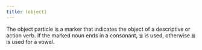 ```yaml
---
title: (object)
---
```



<KoreanWord word="을/를" />

The object particle is a marker that indicates the object of a descriptive or action verb. If the
marked noun ends in a consonant, `을` is used, otherwise `를` is used for a vowel.
